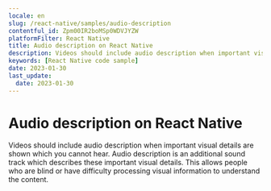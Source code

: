 ```yaml
---
locale: en
slug: /react-native/samples/audio-description
contentful_id: Zpm00IR2boMSp0WDVJYZW
platformFilter: React Native
title: Audio description on React Native
description: Videos should include audio description when important visual details are shown which you cannot hear.
keywords: [React Native code sample]
date: 2023-01-30
last_update:
  date: 2023-01-30
---
```


# Audio description on React Native

Videos should include audio description when important visual details are shown which you cannot hear. Audio description is an additional sound track which describes these important visual details. This allows people who are blind or have difficulty processing visual information to understand the content.

<CodeSample id="media-audio-description" locale="en" platform="react native"/>
